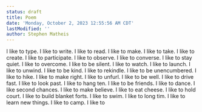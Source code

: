 ```yaml
---
status: draft
title: Poem
date: 'Monday, October 2, 2023 12:55:56 AM CDT'
lastModified: ''
author: Stephen Matheis
---
```


I like to type. I like to write. I like to read. I like to make. I like to take. I like to create. I like to participate. I like to observe. I like to converse. I like to stay quiet. I like to overcome. I like to be silent. I like to watch. I like to launch. I like to unwind. I like to be kind. I like to rekindle. I like to be unencumbered. I like to hike. I like to make right. I like to unfurl. I like to be well. I like to drive fast. I like to look past. I like to hang ten. I like to be friends. I like to dance. I like second chances. I like to make believe. I like to eat cheese. I like to hold court. I like to build blanket forts. I like to swim. I like to long tim. I like to learn new things. I like to camp. I like to
